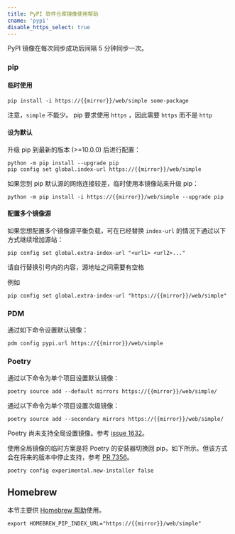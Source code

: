 ```yaml
---
title: PyPI 软件仓库镜像使用帮助
cname: 'pypi'
disable_https_select: true
---
```


PyPI 镜像在每次同步成功后间隔 5 分钟同步一次。

### pip

#### 临时使用

<CodeBlock>

```
pip install -i https://{{mirror}}/web/simple some-package
```

</CodeBlock>

注意，`simple` 不能少。
pip 要求使用 `https` ，因此需要 `https` 而不是 `http`

#### 设为默认

升级 pip 到最新的版本 (>=10.0.0) 后进行配置：

<CodeBlock>

```
python -m pip install --upgrade pip
pip config set global.index-url https://{{mirror}}/web/simple
```

</CodeBlock>

如果您到 pip 默认源的网络连接较差，临时使用本镜像站来升级 pip：

<CodeBlock>

```
python -m pip install -i https://{{mirror}}/web/simple --upgrade pip
```

</CodeBlock>

#### 配置多个镜像源

如果您想配置多个镜像源平衡负载，可在已经替换 `index-url` 的情况下通过以下方式继续增加源站：

```
pip config set global.extra-index-url "<url1> <url2>..."
```

请自行替换引号内的内容，源地址之间需要有空格

例如

<CodeBlock>

```
pip config set global.extra-index-url "https://{{mirror}}/web/simple"
```

</CodeBlock>

### PDM

通过如下命令设置默认镜像：

<CodeBlock>

```
pdm config pypi.url https://{{mirror}}/web/simple
```

</CodeBlock>

### Poetry

通过以下命令为单个项目设置默认镜像：

<CodeBlock>

```
poetry source add --default mirrors https://{{mirror}}/web/simple/
```

</CodeBlock>

通过以下命令为单个项目设置次级镜像：

<CodeBlock>

```
poetry source add --secondary mirrors https://{{mirror}}/web/simple/
```

</CodeBlock>

Poetry 尚未支持全局设置镜像。参考 [issue 1632](https://github.com/python-poetry/poetry/issues/1632)。

使用全局镜像的临时方案是将 Poetry 的安装器切换回 pip，如下所示。但该方式会在将来的版本中停止支持，参考 [PR 7356](https://github.com/python-poetry/poetry/pull/7356)。

<CodeBlock>

```
poetry config experimental.new-installer false
```

</CodeBlock>

## Homebrew

本节主要供 [Homebrew 帮助](/homebrew/)使用。

<CodeBlock>

```
export HOMEBREW_PIP_INDEX_URL="https://{{mirror}}/web/simple"
```

</CodeBlock>
